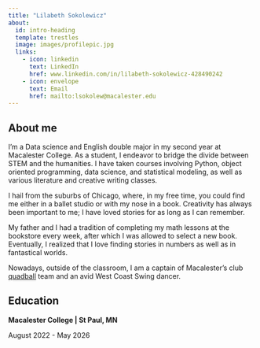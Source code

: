 ```yaml
---
title: "Lilabeth Sokolewicz"
about:
  id: intro-heading
  template: trestles
  image: images/profilepic.jpg
  links:
    - icon: linkedin
      text: LinkedIn
      href: www.linkedin.com/in/lilabeth-sokolewicz-428490242
    - icon: envelope
      text: Email
      href: mailto:lsokolew@macalester.edu
---
```


## About me

I'm a Data science and English double major in my second year at Macalester College. As a student, I endeavor to bridge the divide between STEM and the humanities. I have taken courses involving Python, object oriented programming, data science, and statistical modeling, as well as various literature and creative writing classes.

I hail from the suburbs of Chicago, where, in my free time, you could find me either in a ballet studio or with my nose in a book. Creativity has always been important to me; I have loved stories for as long as I can remember.

My father and I had a tradition of completing my math lessons at the bookstore every week, after which I was allowed to select a new book. 
Eventually, I realized that I love finding stories in numbers as well as in fantastical worlds. 


Nowadays, outside of the classroom, I am a captain of Macalester's club [quadball](https://www.mlquadball.com/what-is-quadball) team and an avid West Coast Swing dancer.

## Education

**Macalester College \| St Paul, MN** <br>

August 2022 - May 2026 
